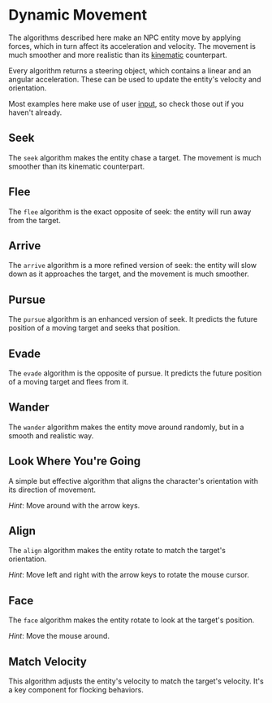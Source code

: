 

<Meta of={Dynamic} />

# Dynamic Movement

The algorithms described here make an NPC entity move by applying forces, which in turn affect its acceleration and velocity. The movement is much smoother and more realistic than its [kinematic](/docs/ai-movement-kinematic-kinematic--docs) counterpart.

Every algorithm returns a steering object, which contains a linear and an angular acceleration. These can be used to update the entity's velocity and orientation.

Most examples here make use of user [input](/docs/games-input--docs), so check those out if you haven't already.

## Seek

The `seek` algorithm makes the entity chase a target. The movement is much smoother than its kinematic counterpart.

<Canvas of={Dynamic.Seek} />

<Source dark code={seek} />

## Flee

The `flee` algorithm is the exact opposite of seek: the entity will run away from the target.

<Canvas of={Dynamic.Flee} />

<Source dark code={flee} />

## Arrive

The `arrive` algorithm is a more refined version of seek: the entity will slow down as it approaches the target, and the movement is much smoother.

<Canvas of={Dynamic.Arrive} />

<Source dark code={arrive} />

## Pursue

The `pursue` algorithm is an enhanced version of seek. It predicts the future position of a moving target and seeks that position.

<Canvas of={Dynamic.Pursue} />

<Source dark code={pursue} />

## Evade

The `evade` algorithm is the opposite of pursue. It predicts the future position of a moving target and flees from it.

<Canvas of={Dynamic.Evade} />

<Source dark code={evade} />

## Wander

The `wander` algorithm makes the entity move around randomly, but in a smooth and realistic way.

<Canvas of={Dynamic.Wander} />

<Source dark code={wander} />

## Look Where You're Going

A simple but effective algorithm that aligns the character's orientation with its direction of movement.

_Hint_: Move around with the arrow keys.

<Canvas of={Dynamic.LookWhereYoureGoing} />

<Source dark code={lookWhereYoureGoing} />

## Align

The `align` algorithm makes the entity rotate to match the target's orientation.

_Hint_: Move left and right with the arrow keys to rotate the mouse cursor.

<Canvas of={Dynamic.Align} />

<Source dark code={align} />

## Face

The `face` algorithm makes the entity rotate to look at the target's position.

_Hint_: Move the mouse around.

<Canvas of={Dynamic.Face} />

<Source dark code={face} />

## Match Velocity

This algorithm adjusts the entity's velocity to match the target's velocity. It's a key component for flocking behaviors.

<Canvas of={Dynamic.MatchVelocity} />

<Source dark code={matchVelocity} />
